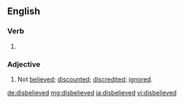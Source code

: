 ==English==

===Verb===
{{head|en}}

# {{en-past of|disbelieve}}

===Adjective===
{{en-adj}}

# Not [[believed]]; [[discounted]]; [[discredited]]; [[ignored]].

[[de:disbelieved]]
[[mg:disbelieved]]
[[ja:disbelieved]]
[[vi:disbelieved]]